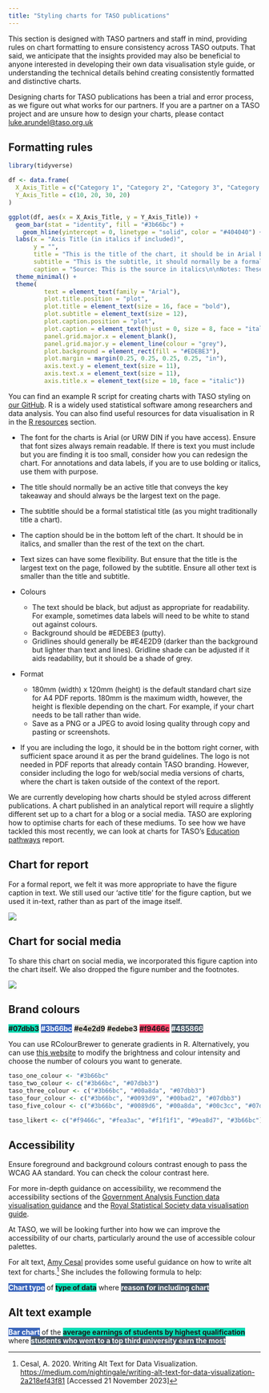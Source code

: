 ```yaml
---
title: "Styling charts for TASO publications"
---
```


This section is designed with TASO partners and staff in mind, providing rules on chart formatting to ensure consistency across TASO outputs. That said, we anticipate that the insights provided may also be beneficial to anyone interested in developing their own data visualisation style guide, or understanding the technical details behind creating consistently formatted and distinctive charts.

::: {.callout-warning title="A note for TASO partners"}
Designing charts for TASO publications has been a trial and error process, as we figure out what works for our partners. If you are a partner on a TASO project and are unsure how to design your charts, please contact [luke.arundel\@taso.org.uk](mailto:luke.arundel@taso.org.uk) 
:::

## Formatting rules

```r
library(tidyverse)

df <- data.frame(
  X_Axis_Title = c("Category 1", "Category 2", "Category 3", "Category 4"),
  Y_Axis_Title = c(10, 20, 30, 20)
)

ggplot(df, aes(x = X_Axis_Title, y = Y_Axis_Title)) +
  geom_bar(stat = "identity", fill = "#3b66bc") +
    geom_hline(yintercept = 0, linetype = "solid", color = "#404040") +
  labs(x = "Axis Title (in italics if included)", 
       y = "", 
       title = "This is the title of the chart, it should be in Arial bold, no\nlonger than two lines, and normally active",
       subtitle = "This is the subtitle, it should normally be a formal statistical subtitle",
       caption = "Source: This is the source in italics\n\nNotes: These are the notes in italics") + 
  theme_minimal() + 
  theme(
          text = element_text(family = "Arial"),
          plot.title.position = "plot",
          plot.title = element_text(size = 16, face = "bold"),
          plot.subtitle = element_text(size = 12),
          plot.caption.position = "plot",
          plot.caption = element_text(hjust = 0, size = 8, face = "italic"),
          panel.grid.major.x = element_blank(),
          panel.grid.major.y = element_line(colour = "grey"),
          plot.background = element_rect(fill = "#EDEBE3"),
          plot.margin = margin(0.25, 0.25, 0.25, 0.25, "in"),
          axis.text.y = element_text(size = 11),
          axis.text.x = element_text(size = 11),
          axis.title.x = element_text(size = 10, face = "italic"))

```

You can find an example R script for creating charts with TASO styling on [our GitHub](https://github.com/taso-he). R is a widely used statistical software among researchers and data analysis. You can also find useful resources for data visualisation in R in the [R resources](references.qmd) section.

-   The font for the charts is Arial (or URW DIN if you have access). Ensure that font sizes always remain readable. If there is text you must include but you are finding it is too small, consider how you can redesign the chart. For annotations and data labels, if you are to use bolding or italics, use them with purpose.

-   The title should normally be an active title that conveys the key takeaway and should always be the largest text on the page.

-   The subtitle should be a formal statistical title (as you might traditionally title a chart).

-   The caption should be in the bottom left of the chart. It should be in italics, and smaller than the rest of the text on the chart.

-   Text sizes can have some flexibility. But ensure that the title is the largest text on the page, followed by the subtitle. Ensure all other text is smaller than the title and subtitle.

-   Colours

    -   The text should be black, but adjust as appropriate for readability. For example, sometimes data labels will need to be white to stand out against colours.
    -   Background should be #EDEBE3 (putty).
    -   Gridlines should generally be #E4E2D9 (darker than the background but lighter than text and lines). Gridline shade can be adjusted if it aids readability, but it should be a shade of grey.

-   Format

    -   180mm (width) x 120mm (height) is the default standard chart size for A4 PDF reports. 180mm is the maximum width, however, the height is flexible depending on the chart. For example, if your chart needs to be tall rather than wide.
    -   Save as a PNG or a JPEG to avoid losing quality through copy and pasting or screenshots.

-   If you are including the logo, it should be in the bottom right corner, with sufficient space around it as per the brand guidelines. The logo is not needed in PDF reports that already contain TASO branding. However, consider including the logo for web/social media versions of charts, where the chart is taken outside of the context of the report.

::: {.callout-note title="Adjusting charts for different publication types"}

We are currently developing how charts should be styled across different publications. A chart published in an analytical report will require a slightly different set up to a chart for a blog or a social media. TASO are exploring how to optimise charts for each of these mediums. To see how we have tackled this most recently, we can look at charts for TASO's [Education pathways](https://taso.org.uk/research/current-projects/education-earnings-employment/) report. 

::: {.panel-tabset .nav-pills}

## Chart for report 

For a formal report, we felt it was more appropriate to have the figure caption in text. We still used our 'active title' for the figure caption, but we used it in-text, rather than as part of the image itself. 

![](../images/data-vis-images/report_ed_pathways_chart.png)

## Chart for social media

To share this chart on social media, we incorporated this figure caption into the chart itself. We also dropped the figure number and the footnotes. 

![](../images/data-vis-images/social_media_ed_pathways_chart.png)

:::
:::

## Brand colours

[#07dbb3]{style="background-color:#07dbb3; font-weight:bold;"} [#3b66bc]{style="background-color:#3b66bc; color:white; font-weight:bold;"} [#e4e2d9]{style="background-color:#e4e2d9; font-weight:bold;"} [#edebe3]{style="background-color:#edebe3; font-weight:bold;"} [#f9466c]{style="background-color:#f9466c; font-weight:bold;"} [#485866]{style="background-color:#485866; color:white; font-weight:bold;"}

::: callout-note
You can use RColourBrewer to generate gradients in R. Alternatively, you can use [this website](https://www.learnui.design/tools/data-color-picker.html#single?) to modify the brightness and colour intensity and choose the number of colours you want to generate.
:::

```r


taso_one_colour <- "#3b66bc"
taso_two_colour <- c("#3b66bc", "#07dbb3")
taso_three_colour <- c("#3b66bc", "#00a8da", "#07dbb3")
taso_four_colour <- c("#3b66bc", "#0093d9", "#00bad2", "#07dbb3")
taso_five_colour <- c("#3b66bc", "#0089d6", "#00a8da", "#00c3cc", "#07dbb3")

taso_likert <- c("#f9466c", "#fea3ac", "#f1f1f1", "#9ea8d7", "#3b66bc")

```

## Accessibility

Ensure foreground and background colours contrast enough to pass the WCAG AA standard. You can check the colour contrast here.

For more in-depth guidance on accessibility, we recommend the accessibility sections of the [Government Analysis Function data visualisation guidance](https://analysisfunction.civilservice.gov.uk/policy-store/data-visualisation-charts/) and the [Royal Statistical Society data visualisation guide](https://royal-statistical-society.github.io/datavisguide/).

At TASO, we will be looking further into how we can improve the accessibility of our charts, particularly around the use of accessible colour palettes.

For alt text, [Amy Cesal](https://medium.com/nightingale/writing-alt-text-for-data-visualization-2a218ef43f81?) provides some useful guidance on how to write alt text for charts.[^1] She includes the following formula to help:

[^1]: Cesal, A. 2020. Writing Alt Text for Data Visualization. <https://medium.com/nightingale/writing-alt-text-for-data-visualization-2a218ef43f81> \[Accessed 21 November 2023\]

[Chart type]{style="background-color:#3b66bc; color:white; font-weight:bold;"} of [type of data]{style="background-color:#07dbb3; font-weight:bold;"} where [reason for including chart]{style="background-color:#485866; color:white; font-weight:bold;"}

::: callout-tip
## Alt text example

[Bar chart]{style="background-color:#3b66bc; color:white; font-weight:bold;"} of the [average earnings of students by highest qualification]{style="background-color:#07dbb3; font-weight:bold;"} where [students who went to a top third university earn the most]{style="background-color:#485866; color:white; font-weight:bold;"}
:::
